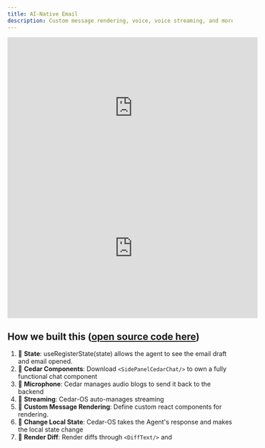 ```yaml
---
title: AI-Native Email
description: Custom message rendering, voice, voice streaming, and more.
---
```


<iframe
	width='560'
	height='315'
	src='https://www.youtube.com/embed/2QEX2Gf_xKA'
	title='AI-Native Email (Voice)'
	frameBorder='0'
	allow='accelerometer; autoplay; clipboard-write; encrypted-media; gyroscope; picture-in-picture'
	allowFullScreen></iframe>

<iframe
	width='560'
	height='315'
	src='https://www.youtube.com/embed/y6oEyCjSiPA'
	title='AI-Native Email'
	frameBorder='0'
	allow='accelerometer; autoplay; clipboard-write; encrypted-media; gyroscope; picture-in-picture'
	allowFullScreen></iframe>

## How we built this ([open source code here](https://github.com/CedarCopilot/smail))

1. 👀 **State**: useRegisterState(state) allows the agent to see the email draft and email opened.
2. 🧱 **Cedar Components**: Download `<SidePanelCedarChat/>` to own a fully functional chat component
3. 🎤 **Microphone**: Cedar manages audio blogs to send it back to the backend
4. 🌊 **Streaming**: Cedar-OS auto-manages streaming
5. 🧶 **Custom Message Rendering**: Define custom react components for rendering.
6. 🔨 **Change Local State**: Cedar-OS takes the Agent's response and makes the local state change
7. 🔎 **Render Diff**: Render diffs through `<DiffText/>` and
